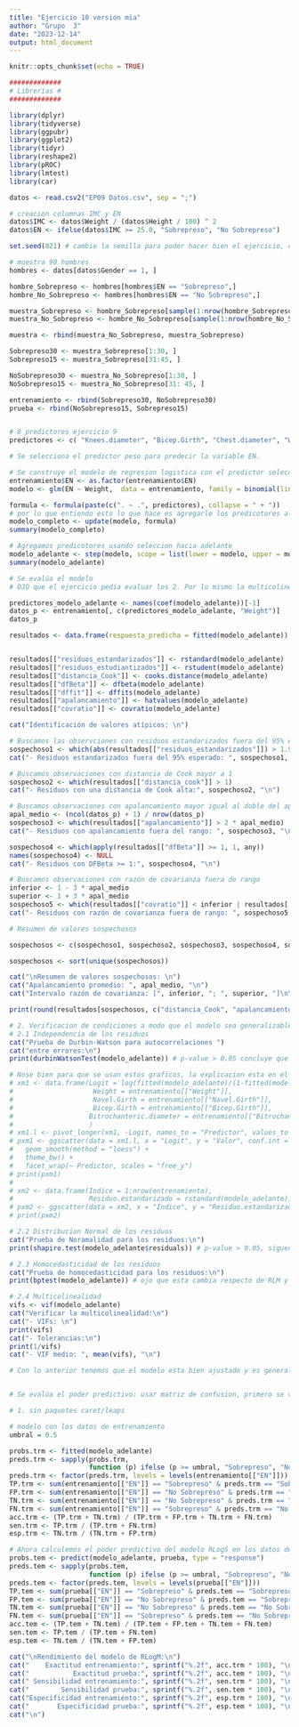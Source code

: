```yaml
---
title: "Ejercicio 10 version mia"
author: "Grupo  3"
date: "2023-12-14"
output: html_document
---
```


```r
knitr::opts_chunk$set(echo = TRUE)

#############
# Librerías #
#############

library(dplyr)
library(tidyverse)
library(ggpubr)
library(ggplot2)
library(tidyr)
library(reshape2)
library(pROC)
library(lmtest)
library(car)

datos <- read.csv2("EP09 Datos.csv", sep = ";")

# creacion columnas IMC y EN
datos$IMC <- datos$Weight / (datos$Height / 100) ^ 2
datos$EN <- ifelse(datos$IMC >= 25.0, "Sobrepreso", "No Sobrepreso")

```

```r
set.seed(821) # cambie la semilla para poder hacer bien el ejercicio, con la otra daba mal el modelo_adelante

# muestra 90 hombres
hombres <- datos[datos$Gender == 1, ]

hombre_Sobrepreso <- hombres[hombres$EN == "Sobrepreso",]
hombre_No_Sobrepreso <- hombres[hombres$EN == "No Sobrepreso",]

muestra_Sobrepreso <- hombre_Sobrepreso[sample(1:nrow(hombre_Sobrepreso), size = 45), ]
muestra_No_Sobrepreso <- hombre_No_Sobrepreso[sample(1:nrow(hombre_No_Sobrepreso), size = 45), ]

muestra <- rbind(muestra_No_Sobrepreso, muestra_Sobrepreso)

Sobrepreso30 <- muestra_Sobrepreso[1:30, ]
Sobrepreso15 <- muestra_Sobrepreso[31:45, ]

NoSobrepreso30 <- muestra_No_Sobrepreso[1:30, ]
NoSobrepreso15 <- muestra_No_Sobrepreso[31: 45, ]

entrenamiento <- rbind(Sobrepreso30, NoSobrepreso30)
prueba <- rbind(NoSobrepreso15, Sobrepreso15)


# 8 predictores ejercicio 9
predictores <- c( "Knees.diameter", "Bicep.Girth", "Chest.diameter", "Wrists.diameter", "Elbows.diameter", "Chest.depth", "Bitrochanteric.diameter", "Navel.Girth")

# Se selecciona el predictor peso para predecir la variable EN. 

# Se construye el modelo de regresion logistica con el predictor seleccionado
entrenamiento$EN <- as.factor(entrenamiento$EN)
modelo <- glm(EN ~ Weight,  data = entrenamiento, family = binomial(link = "logit")) # ojo de usar factor

formula <- formula(paste(c(". ~ .", predictores), collapse = " + ")) 
# por lo que entiendo esto lo que hace es agregarle los predicotores al modelo que ya teniamos
modelo_completo <- update(modelo, formula)
summary(modelo_completo)

# Agregamos predicotores usando seleccion hacia adelante
modelo_adelante <- step(modelo, scope = list(lower = modelo, upper = modelo_completo), direction = "both")
summary(modelo_adelante)

# Se evalúa el modelo
# OJO que el ejercicio pedia evaluar los 2. Por lo mismo la multicolinealidad solo se verifica para los multiples, ver scritp de ejemplo

predictores_modelo_adelante <- names(coef(modelo_adelante))[-1]
datos_p <- entrenamiento[, c(predictores_modelo_adelante, "Weight")]
datos_p

resultados <- data.frame(respuesta_predicha = fitted(modelo_adelante))


resultados[["residuos_estandarizados"]] <- rstandard(modelo_adelante)
resultados[["residuos_estudiantizados"]] <- rstudent(modelo_adelante)
resultados[["distancia_Cook"]] <- cooks.distance(modelo_adelante)
resultados[["dfBeta"]] <- dfbeta(modelo_adelante)
resultados[["dffit"]] <- dffits(modelo_adelante)
resultados[["apalancamiento"]] <- hatvalues(modelo_adelante)
resultados[["covratio"]] <- covratio(modelo_adelante)

cat("Identificación de valores atípicos: \n")

# Buscamos las observciones con residuos estandarizados fuera del 95% esperado
sospechoso1 <- which(abs(resultados[["residuos_estandarizados"]]) > 1.96)
cat("- Residuos estandarizados fuera del 95% esperado: ", sospechoso1, "\n")

# Buscamos observaciones con distancia de Cook mayor a 1
sospechoso2 <- which(resultados[["distancia_cook"]] > 1)
cat("- Residuos con una distancia de Cook alta:", sospechoso2, "\n")

# Buscamos observaciones con apalancamiento mayor igual al doble del apalacamiento promedio
apal_medio <- (ncol(datos_p) + 1) / nrow(datos_p)
sospechoso3 <- which(resultados[["apalancamiento"]] > 2 * apal_medio)
cat("- Residuos con apalancamiento fuera del rango: ", sospechoso3, "\n")

sospechoso4 <- which(apply(resultados[["dfBeta"]] >= 1, 1, any))
names(sospechoso4) <- NULL
cat("- Residuos con DFBeta >= 1:", sospechoso4, "\n")

# Buscamos observaciones con razón de covarianza fuera de rango
inferior <- 1 - 3 * apal_medio
superior <- 1 + 3 * apal_medio
sospechoso5 <- which(resultados[["covratio"]] < inferior | resultados[["covratio"]] > superior)
cat("- Residuos con razón de covarianza fuera de rango: ", sospechoso5, "\n")

# Resumen de valores sospechosos

sospechosos <- c(sospechoso1, sospechoso2, sospechoso3, sospechoso4, sospechoso5)

sospechosos <- sort(unique(sospechosos))

cat("\nResumen de valores sospechosos: \n")
cat("Apalancamiento promedio: ", apal_medio, "\n")
cat("Intervalo razón de covarianza: [", inferior, "; ", superior, "]\n\n", sep = "")

print(round(resultados[sospechosos, c("distancia_Cook", "apalancamiento", "covratio")], 3))

# 2. Verificacion de condiciones a modo que el modelo sea generalizable
# 2.1 Independencia de los residuos
cat("Prueba de Durbin-Watson para autocorrelaciones ")
cat("entre errores:\n")
print(durbinWatsonTest(modelo_adelante)) # p-value > 0.05 concluye que son independientes, tener cuidado con el orden de los datos

# Nose bien para que se usan estos graficos, la explicacion esta en el script de ejemplo pero No la entiendo 
# xm1 <- data.frame(Logit = log(fitted(modelo_adelante)/(1-fitted(modelo_adelante))),
#                    Weight = entrenamiento[["Weight"]],
#                    Navel.Girth = entrenamiento[["Navel.Girth"]],
#                    Bicep.Girth = entrenamiento[["Bicep.Girth"]],
#                   Bitrochanteric.diameter = entrenamiento[["Bitrochanteric.diameter"]]
#                   )
# xm1.l <- pivot_longer(xm1, -Logit, names_to = "Predictor", values_to = "Valor")
# pxm1 <- ggscatter(data = xm1.l, x = "Logit", y = "Valor", conf.int = TRUE) +
#   geom_smooth(method = "loess") +
#   theme_bw() +
#   facet_wrap(~ Predictor, scales = "free_y")
# print(pxm1)
# 
# xm2 <- data.frame(Indice = 1:nrow(entrenamiento),
#                   Residuo.estandarizado = rstandard(modelo_adelante))
# pxm2 <- ggscatter(data = xm2, x = "Indice", y = "Residuo.estandarizado")
# print(pxm2)

# 2.2 Distribucion Normal de los residuos
cat("Prueba de Noramalidad para los residuos:\n")
print(shapiro.test(modelo_adelante$residuals)) # p-value > 0.05, siguen una distribucion Normal

# 2.3 Homocedasticidad de los residuos
cat("Prueba de homocedasticidad para los residuos:\n")
print(bptest(modelo_adelante)) # ojo que esta cambia respecto de RLM y RLS

# 2.4 Multicolinealidad
vifs <- vif(modelo_adelante)
cat("Verificar la multicolinealidad:\n")
cat("- VIFs: \n")
print(vifs)
cat("- Tolerancias:\n")
print(1/vifs)
cat("- VIF medio: ", mean(vifs), "\n")

# Con lo anterior tenemos que el modelo esta bien ajustado y es generalizable. 


# Se evalúa el poder predictivo: usar matriz de confusion, primero se vera a maNo luego con las funciones de caret

# 1. sin paquetes caret/leaps

# modelo con los datos de entrenamiento 
umbral = 0.5

probs.trm <- fitted(modelo_adelante)
preds.trm <- sapply(probs.trm,
                    function (p) ifelse (p >= umbral, "Sobrepreso", "No Sobrepreso"))
preds.trm <- factor(preds.trm, levels = levels(entrenamiento[["EN"]]))
TP.trm <- sum(entrenamiento[["EN"]] == "Sobrepreso" & preds.trm == "Sobrepreso")
FP.trm <- sum(entrenamiento[["EN"]] == "No Sobrepreso" & preds.trm == "Sobrepreso")
TN.trm <- sum(entrenamiento[["EN"]] == "No Sobrepreso" & preds.trm == "No Sobrepreso")
FN.trm <- sum(entrenamiento[["EN"]] == "Sobrepreso" & preds.trm == "No Sobrepreso")
acc.trm <- (TP.trm + TN.trm) / (TP.trm + FP.trm + TN.trm + FN.trm)
sen.trm <- TP.trm / (TP.trm + FN.trm)
esp.trm <- TN.trm / (TN.trm + FP.trm)

# Ahora calculemos el poder predictivo del modelo RLogS en los datos de prueba 
probs.tem <- predict(modelo_adelante, prueba, type = "response")
preds.tem <- sapply(probs.tem,
                    function (p) ifelse (p >= umbral, "Sobrepreso", "No Sobrepreso"))
preds.tem <- factor(preds.tem, levels = levels(prueba[["EN"]]))
TP.tem <- sum(prueba[["EN"]] == "Sobrepreso" & preds.tem == "Sobrepreso")
FP.tem <- sum(prueba[["EN"]] == "No Sobrepreso" & preds.tem == "Sobrepreso")
TN.tem <- sum(prueba[["EN"]] == "No Sobrepreso" & preds.tem == "No Sobrepreso")
FN.tem <- sum(prueba[["EN"]] == "Sobrepreso" & preds.tem == "No Sobrepreso")
acc.tem <- (TP.tem + TN.tem) / (TP.tem + FP.tem + TN.tem + FN.tem)
sen.tem <- TP.tem / (TP.tem + FN.tem)
esp.tem <- TN.tem / (TN.tem + FP.tem)

cat("\nRendimiento del modelo de RLogM:\n")
cat("    Exactitud entrenamiento:", sprintf("%.2f", acc.trm * 100), "\n")
cat("           Exactitud prueba:", sprintf("%.2f", acc.tem * 100), "\n")
cat(" Sensibilidad entrenamiento:", sprintf("%.2f", sen.trm * 100), "\n")
cat("        Sensibilidad prueba:", sprintf("%.2f", sen.tem * 100), "\n")
cat("Especificidad entrenamiento:", sprintf("%.2f", esp.trm * 100), "\n")
cat("       Especificidad prueba:", sprintf("%.2f", esp.tem * 100), "\n")
cat("\n")


```

